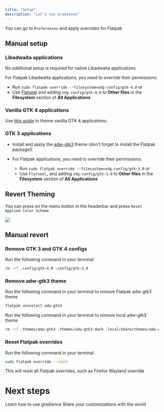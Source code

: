 ```yaml
---
title: "Setup"
description: "Let's run Gradience"
---
```


<Tip>You can go to `Preferences` and apply overrides for Flatpak</Tip>

## Manual setup

### Libadwaita applications

No additional setup is required for native Libadwaita applications.

For Flatpak Libadwaita applications, you need to override their permissions:

+ Run `sudo flatpak override --filesystem=xdg-config/gtk-4.0` or
+ Use [Flatseal](https://github.com/tchx84/Flatseal) and adding `xdg-config/gtk-4.0` to **Other files** in the **Filesystem** section of **All Applications**

### Vanilla GTK 4 applications

Use [this guide](https://github.com/lassekongo83/adw-gtk3/blob/main/gtk4.md) to theme vanilla GTK 4 applications.

### GTK 3 applications

- Install and apply the [adw-gtk3](https://github.com/lassekongo83/adw-gtk3#readme) theme (don't forget to install the Flatpak package!)
- For Flatpak applications, you need to override their permissions:

  - Run `sudo flatpak override --filesystem=xdg-config/gtk-3.0` or
  - Use `Flatseal`_ and adding `xdg-config/gtk-3.0` to **Other files** in the **Filesystem** section of **All Applications**

## Revert Theming

<Tip>You can press on the menu button in the headerbar and press `Reset Applied Color Scheme`</Tip>
<Frame>
  <img src="https://raw.githubusercontent.com/GradienceTeam/Design/main/Screenshots/hamburger_menu.png" />
</Frame>

## Manual revert

### Remove GTK 3 and GTK 4 configs

Run the following command in your terminal

```bash
rm -rf .config/gtk-4.0 .config/gtk-3.0
```

### Remove adw-gtk3 theme

Run the following command in your terminal to remove Flatpak adw-gtk3 theme

```bash
flatpak uninstall adw-gtk3
```

Run the following command in your terminal to remove local adw-gtk3 theme

```bash
rm -rf .themes/adw-gtk3 .themes/adw-gtk3-dark .local/share/themes/adw-gtk3 .local/share/themes/adw-gtk3-dark
```

### Reset Flatpak overrides


Run the following command in your terminal

```bash
sudo flatpak override --reset
```

<Warning>This will reset all Flatpak overrides, such as Firefox Wayland override</Warning>

# Next steps

<CardGroup>
  <Card title="Use!" icon="play" href="/usage">
    Learn how to use gradience
  </Card>
  <Card title="Share" icon="share" href="/share">
    Share your customizations with the world
  </Card>
</CardGroup>